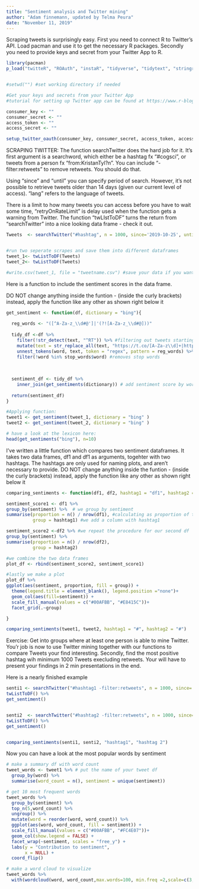 ```yaml
---
title: "Sentiment analysis and Twitter mining"
author: "Adam finnemann, updated by Telma Peura"
date: "November 11, 2019"
---
```

  
  
  
Scraping tweets is surprisingly easy. First you need to connect R to Twitter's API. Load pacman and use it to get the necessary R packages. Secondly you need to provide keys and secret from your Twitter App to R.

```r
library(pacman)
p_load("twitteR", "ROAuth", "instaR", "tidyverse", "tidytext", "stringr") #packages for webscraping from R


#setwd("") #set working directory if needed

#Get your keys and secrets from your Twitter App
#tutorial for setting up Twitter app can be found at https://www.r-bloggers.com/setting-up-the-twitter-r-package-for-text-analytics/

consumer_key <- ""
consumer_secret <- ""
access_token <- ""
access_secret <- ""

setup_twitter_oauth(consumer_key, consumer_secret, access_token, access_secret)


```

SCRAPING TWITTER:
The function searchTwitter does the hard job for it. It's first argument is a searchword, which either be a hashtag fx "#cogsci", or tweets from a person fx "from:KristanTyl?n". You can include "-filter:retweets" to remove retweets. You should do that.

Using "since" and "until" you can specify period of search. However, it's not possible to retrieve tweets older than 14 days (given our current level of access). 
"lang" refers to the language of tweets. 

There is a limit to how many tweets you can access before you have to wait some time, "retryOnRateLimit" is delay used when the function gets a warning from Twitter.
The function "twLIstToDF" turns the return from "searchTwitter" into a nice looking data frame - check it out.
```r
Tweets  <- searchTwitter("#hashtag", n = 1000, since='2019-10-25', until='2019-11-11', retryOnRateLimit = 120)


#run two seperate scrapes and save them into different dataframes
tweet_1<- twListToDF(Tweets)
tweet_2<- twListToDF(Tweets)

#write.csv(tweet_1, file = "tweetname.csv") #save your data if you want to.


```



Here is a function to include the sentiment scores in the data frame.

DO NOT change anything inside the funtion - (inside the curly brackets)
instead, apply the function like any other as shown right below it
```r
get_sentiment <- function(df, dictionary = "bing"){
  
  reg_words <- "([^A-Za-z_\\d#@']|'(?![A-Za-z_\\d#@]))"
  
  tidy_df <-df %>%
    filter(!str_detect(text, "^RT")) %>% #filtering out tweets starting with RT: retweets
    mutate(text = str_replace_all(text, "https://t.co/[A-Za-z\\d]+|http://[A-Za-z\\d]+|&amp;|&lt;|&gt;|RT|https", "")) %>% #removes homepage adresses and unecessary stuff
    unnest_tokens(word, text, token = "regex", pattern = reg_words) %>% #removes unnests text document
    filter(!word %in% stop_words$word) #removes stop words
  
  
  
  sentiment_df <- tidy_df %>% 
    inner_join(get_sentiments(dictionary)) # add sentiment score by word
  
  return(sentiment_df)
}

#Applying function:
tweet1 <- get_sentiment(tweet_1, dictionary = "bing" )
tweet2 <- get_sentiment(tweet_2, dictionary = "bing" )

# have a look at the lexicon here:
head(get_sentiments("bing"), n=10)

```


I've written a little function which compares two sentiment dataframes.
It takes two data frames, df1 and df1 as arguments, togehter with two hashtags. The hashtags are only used for naming plots, and aren't necessary to provide.
DO NOT change anything inside the funtion - (inside the curly brackets)
instead, apply the function like any other as shown right below it
```r

comparing_sentiments <- function(df1, df2, hashtag1 = "df1", hashtag2 = "df2") {

sentiment_score1 <- df1 %>%
group_by(sentiment) %>%  # we group by sentiment
summarise(proportion = n() / nrow(df1), #calculating as proportion of total tweets
          group = hashtag1) #we add a column with hashtag1

sentiment_score2 <-df2 %>% #we repeat the procedure for our second df 
group_by(sentiment) %>% 
summarise(proportion = n() / nrow(df2),
          group = hashtag2)

#we combine the two data frames
plot_df <- rbind(sentiment_score2, sentiment_score1)

#lastly we make a plot
plot_df %>%  
ggplot(aes(sentiment, proportion, fill = group)) +
  theme(legend.title = element_blank(), legend.position ="none")+
  geom_col(aes(fill=sentiment)) +
  scale_fill_manual(values = c("#00AFBB", "#E8415C"))+
  facet_grid(.~group)

}

comparing_sentiments(tweet1, tweet2, hashtag1 = "#", hashtag2 = "#")

```

Exercise: 
Get into groups where at least one person is able to mine Twitter. You'r job is now to use Twitter mining together with our functions to compare Tweets your find interesting. Secondly, find the most positive hashtag wih minimum 1000 Tweets execluding retweets.
Your will have to present your findings in 2 min presentations in the end. 

Here is a nearly finished example
```r
senti1 <- searchTwitter("#hashtag1 -filter:retweets", n = 1000, since='2019-11-02', until='2019-11-09', lang = "en", retryOnRateLimit = 120) %>% 
twListToDF() %>% 
get_sentiment()


senti2  <- searchTwitter("#hashtag2 -filter:retweets", n = 1000, since='2019-11-02', until='2019-11-09', lang = "en", retryOnRateLimit = 120) %>% 
twListToDF() %>% 
get_sentiment()


comparing_sentiments(senti1, senti2, "hashtag1", "hashtag 2")


```

Now you can have a look at the most popular words by sentiment
```r
# make a summary df with word count
tweet_words <- tweet1 %>% # put the name of your tweet df
  group_by(word) %>%
  summarise(word_count = n(), sentiment = unique(sentiment))

# get 10 most frequent words
tweet_words %>%
  group_by(sentiment) %>%
  top_n(5,word_count) %>%
  ungroup() %>%
  mutate(word = reorder(word, word_count)) %>%
  ggplot(aes(word, word_count, fill = sentiment)) +
  scale_fill_manual(values = c("#00AFBB", "#FC4E07"))+
  geom_col(show.legend = FALSE) +
  facet_wrap(~sentiment, scales = "free_y") +
  labs(y = "Contribution to sentiment",
       x = NULL) +
  coord_flip()

# make a word cloud to visualize
tweet_words %>%
  with(wordcloud(word, word_count,max.words=100, min.freq =2,scale=c(3,.2)))


```

